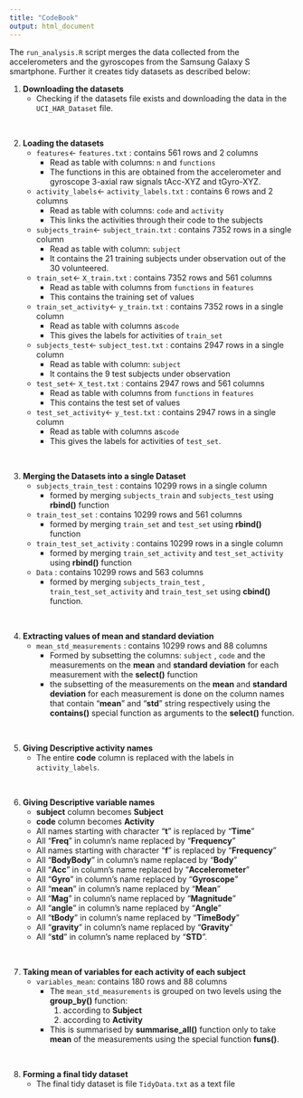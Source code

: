 ```yaml
---
title: "CodeBook"
output: html_document
---
```


The `run_analysis.R` script merges the data collected from the accelerometers and the gyroscopes from the Samsung Galaxy S smartphone. Further it creates tidy datasets as described below:

1. **Downloading the datasets**
    + Checking if the datasets file exists and downloading the data in the `UCI_HAR_Dataset` file. <p>&nbsp;</p>

1. **Loading the datasets**
    + `features`<- `features.txt` : contains 561 rows and 2 columns
        + Read as table with columns: `n` and `functions`
        + The functions in this are obtained from the accelerometer and gyroscope 3-axial raw signals tAcc-XYZ and tGyro-XYZ.
    + `activity_labels`<- `activity_labels.txt` : contains 6 rows and 2 columns
        + Read as table with columns: `code` and `activity`
        + This links the activities through their code to the subjects
    + `subjects_train`<- `subject_train.txt` : contains 7352 rows in a single column
        + Read as table with column: `subject`
        + It contains the 21 training subjects under observation out of the 30 volunteered.
    + `train_set`<- `X_train.txt` : contains 7352 rows and 561 columns
        + Read as table with columns from `functions` in `features`
        + This contains the training set of values
    + `train_set_activity`<- `y_train.txt` : contains 7352 rows in a single column
        + Read as table with columns as`code`
        + This gives the labels for activities of `train_set`
    + `subjects_test`<- `subject_test.txt` : contains 2947 rows in a single column
        + Read as table with column: `subject`
        + It contains the 9 test subjects under observation
    + `test_set`<- `X_test.txt` : contains 2947 rows and 561 columns
        + Read as table with columns from `functions` in `features`
        + This contains the test set of values
    + `test_set_activity`<- `y_test.txt` : contains 2947 rows in a single column
        + Read as table with columns as`code`
        + This gives the labels for activities of `test_set`. <p>&nbsp;</p>

1. **Merging the Datasets into a single Dataset**
    + `subjects_train_test` : contains 10299 rows in a single column
        + formed by merging `subjects_train` and `subjects_test` using **rbind()** function
    + `train_test_set` : contains 10299 rows and 561 columns
        + formed by merging `train_set` and `test_set` using **rbind()** function
    + `train_test_set_activity` : contains 10299 rows in a single column
        + formed by merging `train_set_activity` and `test_set_activity` using **rbind()** function 
    + `Data` : contains 10299 rows and 563 columns
        + formed by merging `subjects_train_test` , `train_test_set_activity` and `train_test_set` using **cbind()** function. <p>&nbsp;</p>

1. **Extracting values of mean and standard deviation**
    + `mean_std_measurements` : contains 10299 rows and 88 columns
        + Formed by subsetting the columns: `subject` , `code` and the measurements on the **mean** and **standard deviation** for each measurement with the **select()** function 
        + the subsetting of the measurements on the **mean** and **standard deviation** for each measurement is done on the column names that contain "**mean**" and "**std**" string respectively using the **contains()** special function as arguments to the **select()** function. <p>&nbsp;</p>
        
1. **Giving Descriptive activity names**
    + The entire **code** column is replaced with the labels in `activity_labels`.  <p>&nbsp;</p>
        
1. **Giving Descriptive variable names**
    + **subject** column becomes **Subject**
    + **code** column becomes **Activity**
    + All names starting with character "**t**" is replaced by "**Time**"
    + All "**Freq**" in column's name replaced by "**Frequency**"
    + All names starting with character "**f**" is replaced by "**Frequency**"
    + All "**BodyBody**" in column's name replaced by "**Body**"
    + All "**Acc**" in column's name replaced by "**Accelerometer**"
    + All "**Gyro**" in column's name replaced by "**Gyroscope**"
    + All "**mean**" in column's name replaced by "**Mean**"
    + All "**Mag**" in column's name replaced by "**Magnitude**"
    + All "**angle**" in column's name replaced by "**Angle**"
    + All "**tBody**" in column's name replaced by "**TimeBody**"
    + All "**gravity**" in column's name replaced by "**Gravity**"
    + All "**std**" in column's name replaced by "**STD**". <p>&nbsp;</p>
        
1. **Taking mean of variables for each activity of each subject**
    + `variables_mean`: contains 180 rows and 88 columns
        + The `mean_std_measurements` is grouped on two levels using the **group_by()** function: 
            1. according to **Subject**
            1. according to **Activity**
        + This is summarised by **summarise_all()** function only to take **mean** of the measurements using the special function **funs()**. <p>&nbsp;</p> 
        
1. **Forming a final tidy dataset**
    + The final tidy dataset is file `TidyData.txt` as a text file

            
            

